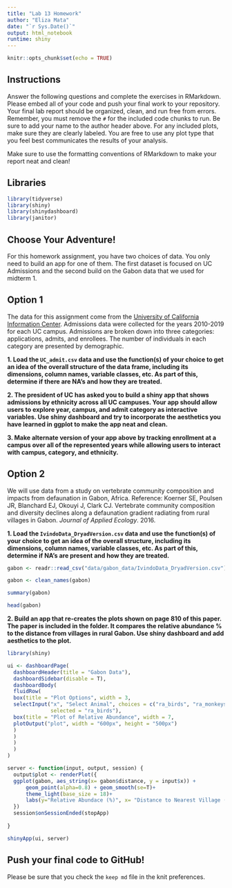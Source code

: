 ```yaml
---
title: "Lab 13 Homework"
author: "Eliza Mata"
date: "`r Sys.Date()`"
output: html_notebook
runtime: shiny
---
```


```r
knitr::opts_chunk$set(echo = TRUE)
```

## Instructions
Answer the following questions and complete the exercises in RMarkdown. Please embed all of your code and push your final work to your repository. Your final lab report should be organized, clean, and run free from errors. Remember, you must remove the `#` for the included code chunks to run. Be sure to add your name to the author header above. For any included plots, make sure they are clearly labeled. You are free to use any plot type that you feel best communicates the results of your analysis.  

Make sure to use the formatting conventions of RMarkdown to make your report neat and clean!  

## Libraries
```r
library(tidyverse)
library(shiny)
library(shinydashboard)
library(janitor)
```

## Choose Your Adventure!
For this homework assignment, you have two choices of data. You only need to build an app for one of them. The first dataset is focused on UC Admissions and the second build on the Gabon data that we used for midterm 1.  

## Option 1
The data for this assignment come from the [University of California Information Center](https://www.universityofcalifornia.edu/infocenter). Admissions data were collected for the years 2010-2019 for each UC campus. Admissions are broken down into three categories: applications, admits, and enrollees. The number of individuals in each category are presented by demographic.  

**1. Load the `UC_admit.csv` data and use the function(s) of your choice to get an idea of the overall structure of the data frame, including its dimensions, column names, variable classes, etc. As part of this, determine if there are NA's and how they are treated.**  


**2. The president of UC has asked you to build a shiny app that shows admissions by ethnicity across all UC campuses. Your app should allow users to explore year, campus, and admit category as interactive variables. Use shiny dashboard and try to incorporate the aesthetics you have learned in ggplot to make the app neat and clean.**


**3. Make alternate version of your app above by tracking enrollment at a campus over all of the represented years while allowing users to interact with campus, category, and ethnicity.**  


## Option 2
We will use data from a study on vertebrate community composition and impacts from defaunation in Gabon, Africa. Reference: Koerner SE, Poulsen JR, Blanchard EJ, Okouyi J, Clark CJ. Vertebrate community composition and diversity declines along a defaunation gradient radiating from rural villages in Gabon. _Journal of Applied Ecology_. 2016.   

**1. Load the `IvindoData_DryadVersion.csv` data and use the function(s) of your choice to get an idea of the overall structure, including its dimensions, column names, variable classes, etc. As part of this, determine if NA's are present and how they are treated.**  
```r
gabon <- readr::read_csv("data/gabon_data/IvindoData_DryadVersion.csv")
```
```r
gabon <- clean_names(gabon)
```
```r
summary(gabon)
```
```r
head(gabon)
```

**2. Build an app that re-creates the plots shown on page 810 of this paper. The paper is included in the folder. It compares the relative abundance % to the distance from villages in rural Gabon. Use shiny dashboard and add aesthetics to the plot.  **  
```r
library(shiny)

ui <- dashboardPage(
  dashboardHeader(title = "Gabon Data"),
  dashboardSidebar(disable = T),
  dashboardBody(
  fluidRow(
  box(title = "Plot Options", width = 3,
  selectInput("x", "Select Animal", choices = c("ra_birds", "ra_monkeys", "ra_apes", "ra_elephant", "ra_ungulate", "ra_rodent"), 
              selected = "ra_birds"),
  box(title = "Plot of Relative Abundance", width = 7,
  plotOutput("plot", width = "600px", height = "500px")
  ) 
  ) 
  ) 
  )
)

server <- function(input, output, session) {
  output$plot <- renderPlot({
  ggplot(gabon, aes_string(x= gabon$distance, y = input$x)) +
      geom_point(alpha=0.8) + geom_smooth(se=T)+
      theme_light(base_size = 18)+
      labs(y="Relative Abundace (%)", x= "Distance to Nearest Village (km)")
  })
  session$onSessionEnded(stopApp)
  
}

shinyApp(ui, server)
```

## Push your final code to GitHub!
Please be sure that you check the `keep md` file in the knit preferences. 
